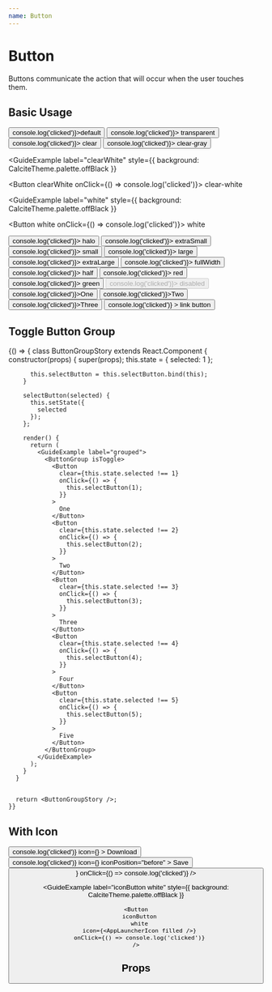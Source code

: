```yaml
---
name: Button
---
```




# Button

Buttons communicate the action that will occur when the user touches them.

## Basic Usage

<Playground>
  <GuideExample>
    <Button onClick={() => console.log('clicked')}>default</Button>
  </GuideExample>

<GuideExample label="transparent">
  <Button transparent onClick={() => console.log('clicked')}>
    transparent
  </Button>
</GuideExample>

<GuideExample label="clear">
  <Button clear onClick={() => console.log('clicked')}>
    clear
  </Button>
</GuideExample>

<GuideExample label="clearGray">
  <Button clearGray onClick={() => console.log('clicked')}>
    clear-gray
  </Button>
</GuideExample>

<GuideExample
  label="clearWhite"
  style={{ background: CalciteTheme.palette.offBlack }}
>
  <Button clearWhite onClick={() => console.log('clicked')}>
    clear-white
  </Button>
</GuideExample>

<GuideExample
  label="white"
  style={{ background: CalciteTheme.palette.offBlack }}
>
  <Button white onClick={() => console.log('clicked')}>
    white
  </Button>
</GuideExample>

<GuideExample label="halo">
  <Button halo onClick={() => console.log('clicked')}>
    halo
  </Button>
</GuideExample>

<GuideExample label="extraSmall">
  <Button extraSmall onClick={() => console.log('clicked')}>
    extraSmall
  </Button>
</GuideExample>

<GuideExample label="small">
  <Button small onClick={() => console.log('clicked')}>
    small
  </Button>
</GuideExample>

<GuideExample label="large">
  <Button large onClick={() => console.log('clicked')}>
    large
  </Button>
</GuideExample>

<GuideExample label="extraLarge">
  <Button extraLarge onClick={() => console.log('clicked')}>
    extraLarge
  </Button>
</GuideExample>

<GuideExample label="fullWidth">
  <Button fullWidth onClick={() => console.log('clicked')}>
    fullWidth
  </Button>
</GuideExample>

  <GuideExample label="half">
    <Button half onClick={() => console.log('clicked')}>
      half
    </Button>
  </GuideExample>
  <GuideExample label="red">
    <Button red onClick={() => console.log('clicked')}>
      red
    </Button>
  </GuideExample>
  <GuideExample label="green">
    <Button green onClick={() => console.log('clicked')}>
      green
    </Button>
  </GuideExample>

<GuideExample label="disabled">
  <Button disabled onClick={() => console.log('clicked')}>
    disabled
  </Button>
</GuideExample>

<GuideExample label="grouped">
  <ButtonGroup>
    <Button onClick={() => console.log('clicked')}>One</Button>
    <Button onClick={() => console.log('clicked')}>Two</Button>
    <Button onClick={() => console.log('clicked')}>Three</Button>
  </ButtonGroup>
</GuideExample>

  <GuideExample label="href=&quot;&quot;">
    <Button
      href="https://esri.com"
      target="_blank"
      onClick={() => console.log('clicked')}
    >
      link button
    </Button>
  </GuideExample>
</Playground>

## Toggle Button Group

<Playground>
{() => {
      class ButtonGroupStory extends React.Component {
        constructor(props) {
          super(props);
          this.state = {
            selected: 1
          };

          this.selectButton = this.selectButton.bind(this);
        }

        selectButton(selected) {
          this.setState({
            selected
          });
        };

        render() {
          return (
            <GuideExample label="grouped">
              <ButtonGroup isToggle>
                <Button
                  clear={this.state.selected !== 1}
                  onClick={() => {
                    this.selectButton(1);
                  }}
                >
                  One
                </Button>
                <Button
                  clear={this.state.selected !== 2}
                  onClick={() => {
                    this.selectButton(2);
                  }}
                >
                  Two
                </Button>
                <Button
                  clear={this.state.selected !== 3}
                  onClick={() => {
                    this.selectButton(3);
                  }}
                >
                  Three
                </Button>
                <Button
                  clear={this.state.selected !== 4}
                  onClick={() => {
                    this.selectButton(4);
                  }}
                >
                  Four
                </Button>
                <Button
                  clear={this.state.selected !== 5}
                  onClick={() => {
                    this.selectButton(5);
                  }}
                >
                  Five
                </Button>
              </ButtonGroup>
            </GuideExample>
          );
        }
      }


      return <ButtonGroupStory />;
    }}

</Playground>

## With Icon

<Playground>
  <GuideExample>
    <Button
      onClick={() => console.log('clicked')}
      icon={<DownloadToIcon size={16} />}
    >
      Download
    </Button>
  </GuideExample>
  <GuideExample label={`iconPosition="before"`}>
    <Button
      onClick={() => console.log('clicked')}
      icon={<SaveIcon size={16} />}
      iconPosition="before"
    >
      Save
    </Button>
  </GuideExample>

<GuideExample label="iconButton">
  <Button
    iconButton
    icon={<AppLauncherIcon />}
    onClick={() => console.log('clicked')}
  />
</GuideExample>

  <GuideExample
    label="iconButton white"
    style={{ background: CalciteTheme.palette.offBlack }}
  >
    <Button
      iconButton
      white
      icon={<AppLauncherIcon filled />}
      onClick={() => console.log('clicked')}
    />
  </GuideExample>
</Playground>

## Props

<PropsTable of={Button} />
